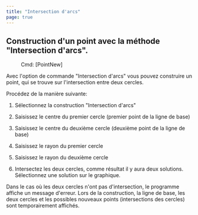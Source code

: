 ```yaml
---
title: "Intersection d'arcs"
page: true
---
```

## Construction d&#39;un point avec la m&#233;thode &quot;Intersection d&#39;arcs&quot;.
 <Menu> Cmd: [PointNew] </Menu> 

Avec l&#39;option de commande &quot;Intersection d&#39;arcs&quot; vous pouvez construire un point, qui se trouve sur l&#39;intersection entre deux cercles.

Proc&#233;dez de la mani&#232;re suivante:

1. S&#233;lectionnez la construction &quot;Intersection d&#39;arcs&quot;

2. Saisissez le centre du premier cercle (premier point de la ligne de base)

3. Saisissez le centre du deuxi&#232;me cercle (deuxi&#232;me point de la ligne de base)

4. Saisissez le rayon du premier cercle

5. Saisissez le rayon du deuxi&#232;me cercle

6. Intersectez les deux cercles, comme r&#233;sultat il y aura deux solutions. S&#233;lectionnez une solution sur le graphique.




<Success>
Dans le cas o&#249; les deux cercles n&#39;ont pas d&#39;intersection, le programme affiche un message d&#39;erreur.
Lors de la construction, la ligne de base, les deux cercles et les possibles nouveaux points (intersections des cercles) sont temporairement affich&#233;s.
</Success>
